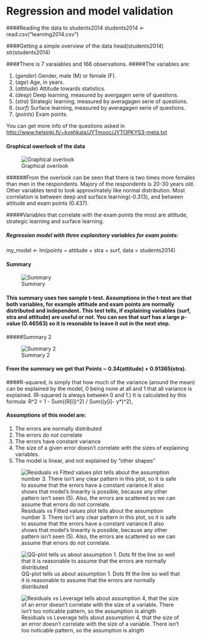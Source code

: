# Regression and model validation

####Reading the data to students2014
  students2014 <- read.csv("learning2014.csv")

####Getting a simple overview of the data
  head(students2014)
  str(students2014)
  
####There is 7 varaiables and 166 observations.
#####The variables are:

  1. (*gender*) Gender, male (M) or female (F). 
  2. (*age*) Age, in years. 
  3. (*attitude*) Attitude towards statistics. 
  4. (*deep*) Deep learning, measured by avergagen serie of questions.
  5. (*stra*) Strategic learning, measured by averagagen serie of questions.
  6. (*surf*) Surface learning, measured by averagagen serie of questions. 
  7. (*points*) Exam points.
  
You can get more info of the questions asked in <http://www.helsinki.fi/~kvehkala/JYTmooc/JYTOPKYS3-meta.txt>

#### Graphical owerlook of the data

![Graphical overlook](Rplot02.png)
    
######From the overlook can be seen that there is two times more females than men in the respondents. Majory of the respondents is 20-30 years old. Other variables tend to look approximately like normal distribution. 
  Most correlation is between deep and surface learning(-0.313), and between attitude and exam points (0.437).



#####Variables that correlate with the exam points the most are attitude, strategic learning and surface learning. 

##### Regression model with three explanitory variables for exam points:

  my_model <- lm(points ~ attitude + stra + surf, data = students2014)
  
#### Summary
  
![Summary](Summary.png)

#### This summary uses two sample t-test. Assumptions in the t-test are that both variables, for example attitude and exam points are normally distributed and independent. This test tells, if explaining variables (surf, stra and attitude) are useful or not. You can see that surf has a large p-value (0.46563) so it is resonable to leave it out in the next step.

#####Summary 2

![Summary 2](Summary2.png)
  
#### From the summary we get that Points ~ 0.34(attitude) + 0.91365(stra).


####R-squared, is simply that how much of the variance (around the mean) can be explained by the model, 0 being none at all and 1 that all variance is explained. (R-squared is always between 0 and 1.) It is calculated by this formula:
R^2 = 1 - Sum((R[i])^2) / Sum((y[i]- y*)^2), 

#### Assumptions of this model are:
  1. The errors are normally distributed
  2. The errors do not correlate
  3. The errors have constant variance
  4. The size of a given error doesn't correlate with the sizes of explaining variables.
  5. The model is linear, and not explained by "other shapes"
  
![Residuals vs Fitted values plot tells about the assumption number 3. There isn't any clear pattern in this plot, so it is safe to assume that the errors have a constant variance.It also shows that model's linearity is possible, because any other pattern isn't seen (5). Also, the errors are scattered so we can assume that errors do not correlate.](RvF.png) 

![QQ-plot tells us about assumption 1. Dots fit the line so well that it is reasonable to assume that the errors are normally distributed](NQQ.png)

![Residuals vs Leverage tells about assumption 4, that the size of an error doesn't correlate with the size of a variable. There isn't too noticable pattern, so the assumption is alrigth ](Rplot06.png)    
    
    
    
    
    
  
    
    
    
    
    

  

